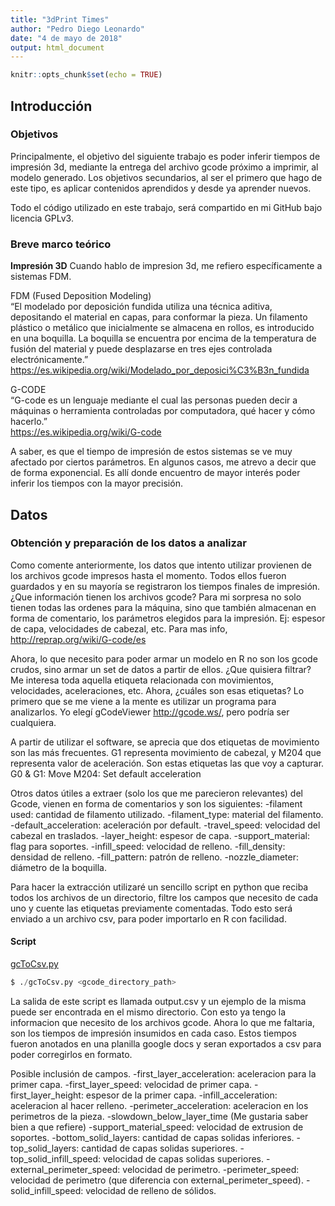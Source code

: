 ---
title: "3dPrint Times"
author: "Pedro Diego Leonardo"
date: "4 de mayo de 2018"
output: html_document
---

```{r setup, include=FALSE}
knitr::opts_chunk$set(echo = TRUE)
```
## Introducción
### Objetivos
Principalmente, el objetivo del siguiente trabajo es poder inferir tiempos de impresión 3d, mediante la entrega del archivo gcode próximo a imprimir, al modelo generado.
Los objetivos secundarios, al ser el primero que hago de este tipo, es aplicar contenidos aprendidos y desde ya aprender nuevos.

Todo el código utilizado en este trabajo, será compartido en mi GitHub bajo licencia GPLv3. 

### Breve marco teórico
<b>Impresión 3D</b>
Cuando hablo de impresion 3d, me refiero específicamente a sistemas FDM.

FDM (Fused Deposition Modeling)  
"El modelado por deposición fundida utiliza una técnica aditiva, depositando el material en capas, para conformar la pieza. Un filamento plástico o metálico que inicialmente se almacena en rollos, es introducido en una boquilla. La boquilla se encuentra por encima de la temperatura de fusión del material y puede desplazarse en tres ejes controlada electrónicamente."  
<https://es.wikipedia.org/wiki/Modelado_por_deposici%C3%B3n_fundida>

G-CODE  
"G-code es un lenguaje mediante el cual las personas pueden decir a máquinas o herramienta controladas por computadora, qué hacer y cómo hacerlo."  
<https://es.wikipedia.org/wiki/G-code>  

A saber, es que el tiempo de impresión de estos sistemas se ve muy afectado por ciertos parámetros. En algunos casos, me atrevo a decir que de forma exponencial.
Es allí donde encuentro de mayor interés poder inferir los tiempos con la mayor precisión.

## Datos
### Obtención y preparación de los datos a analizar
Como comente anteriormente, los datos que intento utilizar provienen de los archivos gcode impresos hasta el momento. Todos ellos fueron guardados y en su mayoría se registraron los tiempos finales de impresión.
¿Que información tienen los archivos gcode? Para mi sorpresa no solo tienen todas las ordenes para la máquina, sino que también almacenan en forma de comentario, los parámetros elegidos para la impresión. Ej: espesor de capa, velocidades de cabezal, etc.
Para mas info, <http://reprap.org/wiki/G-code/es>

Ahora, lo que necesito para poder armar un modelo en R no son los gcode crudos, sino armar un set de datos a partir de ellos.
¿Que quisiera filtrar? Me interesa toda aquella etiqueta relacionada con movimientos, velocidades, aceleraciones, etc. Ahora, ¿cuáles son esas etiquetas? Lo primero que se me viene a la mente es utilizar un programa para analizarlos. Yo elegí gCodeViewer <http://gcode.ws/>, pero podría ser cualquiera.

A partir de utilizar el software, se aprecia que dos etiquetas de movimiento son las más frecuentes. G1 representa movimiento de cabezal, y M204 que representa valor de aceleración.
Son estas etiquetas las que voy a capturar.
G0 & G1: Move 
M204: Set default acceleration 

Otros datos útiles a extraer (solo los que me parecieron relevantes) del Gcode, vienen en forma de comentarios y son los siguientes:
-filament used: cantidad de filamento utilizado.
-filament_type: material del filamento.
-default_acceleration: aceleración por default.
-travel_speed: velocidad del cabezal en traslados.
-layer_height: espesor de capa.
-support_material: flag para soportes.
-infill_speed: velocidad de relleno.
-fill_density: densidad de relleno.
-fill_pattern: patrón de relleno.
-nozzle_diameter: diámetro de la boquilla.

Para hacer la extracción utilizaré un sencillo script en python que reciba todos los archivos de un directorio, filtre los campos que necesito de cada uno y cuente las etiquetas previamente comentadas. Todo esto será enviado a un archivo csv, para poder importarlo en R con facilidad.

#### Script
<a href="https://github.com/diegolpedro/3dPrint-Time/tree/master/python">gcToCsv.py</a>

```{python gcToCsv}
$ ./gcToCsv.py <gcode_directory_path>
```
La salida de este script es llamada output.csv y un ejemplo de la misma puede ser encontrada en el mismo directorio.
Con esto ya tengo la informacion que necesito de los archivos gcode. Ahora lo que me faltaria, son los tiempos de impresión insumidos en cada caso.
Estos tiempos fueron anotados en una planilla google docs y seran exportados a csv para poder corregirlos en formato.


Posible inclusión de campos.
-first_layer_acceleration: aceleracion para la primer capa.
-first_layer_speed: velocidad de primer capa.
-first_layer_height: espesor de la primer capa.
-infill_acceleration: aceleracion al hacer relleno.
-perimeter_acceleration: aceleracion en los perimetros de la pieza.
-slowdown_below_layer_time (Me gustaria saber bien a que refiere)
-support_material_speed: velocidad de extrusion de soportes.
-bottom_solid_layers: cantidad de capas solidas inferiores.
-top_solid_layers: cantidad de capas solidas superiores.
-top_solid_infill_speed: velocidad de capas solidas superiores.
-external_perimeter_speed: velocidad de perimetro.
-perimeter_speed: velocidad de perimetro (que diferencia con external_perimeter_speed).
-solid_infill_speed: velocidad de relleno de sólidos.
